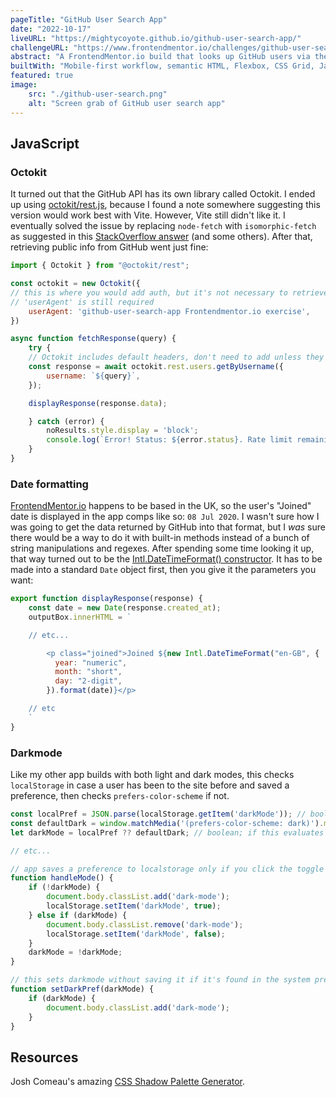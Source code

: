 ```yaml
---
pageTitle: "GitHub User Search App"
date: "2022-10-17"
liveURL: "https://mightycoyote.github.io/github-user-search-app/"
challengeURL: "https://www.frontendmentor.io/challenges/github-user-search-app-Q09YOgaH6"
abstract: "A FrontendMentor.io build that looks up GitHub users via the API, and includes light and dark modes. Mine runs on vanilla JS and Vite."
builtWith: "Mobile-first workflow, semantic HTML, Flexbox, CSS Grid, JavaScript, Vite, Octokit API, localStorage, CSS Shadow Palette Generator"
featured: true
image: 
    src: "./github-user-search.png"
    alt: "Screen grab of GitHub user search app"
---
```


## JavaScript

### Octokit

It turned out that the GitHub API has its own library called Octokit. I ended up using [octokit/rest.js](https://octokit.github.io/rest.js/v18#usage), because I found a note somewhere suggesting this version would work best with Vite. However, Vite still didn't like it. I eventually solved the issue by replacing `node-fetch` with `isomorphic-fetch` as suggested in this [StackOverflow answer](https://stackoverflow.com/questions/73095592/octokit-js-not-working-with-vite-module-externalized-and-cannot-be-accessed-in/73095593#73095593) (and some others). After that, retrieving public info from GitHub went just fine:

```js
import { Octokit } from "@octokit/rest";

const octokit = new Octokit({
// this is where you would add auth, but it's not necessary to retrieve this public info
// 'userAgent' is still required
    userAgent: 'github-user-search-app Frontendmentor.io exercise',
})

async function fetchResponse(query) {
    try {
    // Octokit includes default headers, don't need to add unless they need to be changed
    const response = await octokit.rest.users.getByUsername({
        username: `${query}`,
    });

    displayResponse(response.data);

    } catch (error) {
        noResults.style.display = 'block';
        console.log(`Error! Status: ${error.status}. Rate limit remaining: ${error.response.headers["x-ratelimit-remaining"]}. Message: ${error.response.data.message}.`)
    }
}
```

### Date formatting

[FrontendMentor.io](https://frontendmentor.io) happens to be based in the UK, so the user's "Joined" date is displayed in the app comps like so: `08 Jul 2020`. I wasn't sure how I was going to get the data returned by GitHub into that format, but I _was_ sure there would be a way to do it with built-in methods instead of a bunch of string manipulations and regexes. After spending some time looking it up, that way turned out to be the [Intl.DateTimeFormat() constructor](https://developer.mozilla.org/en-US/docs/Web/JavaScript/Reference/Global_Objects/Intl/DateTimeFormat/DateTimeFormat). It has to be made into a standard `Date` object first, then you give it the parameters you want:

```js
export function displayResponse(response) {
    const date = new Date(response.created_at);
    outputBox.innerHTML = `

    // etc...

        <p class="joined">Joined ${new Intl.DateTimeFormat("en-GB", {
          year: "numeric",
          month: "short",
          day: "2-digit",
        }).format(date)}</p>

    // etc
    `
}
```

### Darkmode

Like my other app builds with both light and dark modes, this checks `localStorage` in case a user has been to the site before and saved a preference, then checks `prefers-color-scheme` if not.

```js
const localPref = JSON.parse(localStorage.getItem('darkMode')); // boolean or null
const defaultDark = window.matchMedia('(prefers-color-scheme: dark)').matches; // boolean
let darkMode = localPref ?? defaultDark; // boolean; if this evaluates to true, darkMode should be turned on

// etc...

// app saves a preference to localstorage only if you click the toggle
function handleMode() {
    if (!darkMode) {
        document.body.classList.add('dark-mode');
        localStorage.setItem('darkMode', true);
    } else if (darkMode) {
        document.body.classList.remove('dark-mode');
        localStorage.setItem('darkMode', false);
    }
    darkMode = !darkMode;
}

// this sets darkmode without saving it if it's found in the system preferences only
function setDarkPref(darkMode) {
    if (darkMode) {
        document.body.classList.add('dark-mode');
    } 
}
```


## Resources

Josh Comeau's amazing [CSS Shadow Palette Generator](https://www.joshwcomeau.com/shadow-palette/).